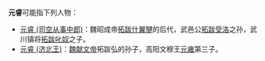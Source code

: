 '''元睿'''可能指下列人物：
*[[元睿_(司空从事中郎)|元睿 (司空从事中郎)]]：魏昭成帝[[拓跋什翼犍|拓跋什翼犍]]的后代，武邑公[[拓跋受洛|拓跋受洛]]之孙，武川镇将[[拓跋叱奴|拓跋叱奴]]之子。
*[[元睿_(济北王)|元睿 (济北王)]]：[[魏献文帝|魏献文帝]]拓跋弘的孙子，高阳文穆王[[元雍|元雍]]第三子。

{{Disambiguation|Cat=二字元姓人名消歧义}}